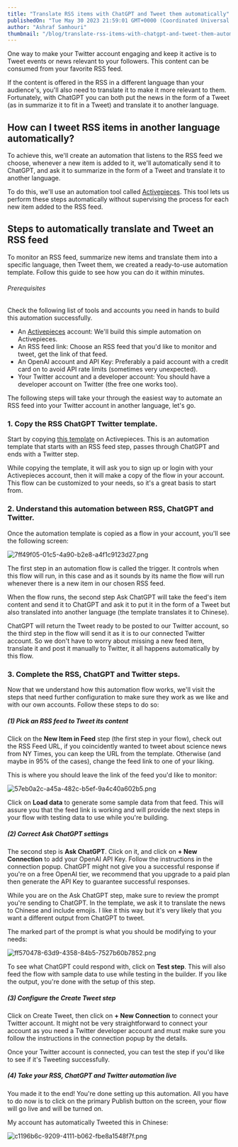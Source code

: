 ```yaml
---
title: "Translate RSS items with ChatGPT and Tweet them automatically"
publishedOn: "Tue May 30 2023 21:59:01 GMT+0000 (Coordinated Universal Time)"
author: "Ashraf Samhouri"
thumbnail: "/blog/translate-rss-items-with-chatgpt-and-tweet-them-automatically/thumbnail.png"
---
```


One way to make your Twitter account engaging and keep it active is to Tweet events or news relevant to your followers. This content can be consumed from your favorite RSS feed.

If the content is offered in the RSS in a different language than your audience's, you'll also need to translate it to make it more relevant to them. Fortunately, with ChatGPT you can both put the news in the form of a Tweet (as in summarize it to fit in a Tweet) and translate it to another language.

How can I tweet RSS items in another language automatically?
------------------------------------------------------------

To achieve this, we'll create an automation that listens to the RSS feed we choose, whenever a new item is added to it, we'll automatically send it to ChatGPT, and ask it to summarize in the form of a Tweet and translate it to another language.

To do this, we'll use an automation tool called [Activepieces](https://cloud.activepieces.com/sign-up). This tool lets us perform these steps automatically without supervising the process for each new item added to the RSS feed.

Steps to automatically translate and Tweet an RSS feed
------------------------------------------------------

To monitor an RSS feed, summarize new items and translate them into a specific language, then Tweet them, we created a ready-to-use automation template. Follow this guide to see how you can do it within minutes.

###### Prerequisites

Check the following list of tools and accounts you need in hands to build this automation successfully.

*   An [Activepieces](https://cloud.activepieces.com/sign-up) account: We'll build this simple automation on Activepieces.
*   An RSS feed link: Choose an RSS feed that you'd like to monitor and tweet, get the link of that feed.
*   An OpenAI account and API Key: Preferably a paid account with a credit card on to avoid API rate limits (sometimes very unexpected).
*   Your Twitter account and a developer account: You should have a developer account on Twitter (the free one works too).

The following steps will take your through the easiest way to automate an RSS feed into your Twitter account in another language, let's go.

### 1\. Copy the RSS ChatGPT Twitter template.

Start by copying [this template](https://cloud.activepieces.com/templates/ai-translate-tweet-rss) on Activepieces. This is an automation template that starts with an RSS feed step, passes through ChatGPT and ends with a Twitter step.

While copying the template, it will ask you to sign up or login with your Activepieces account, then it will make a copy of the flow in your account. This flow can be customized to your needs, so it's a great basis to start from.

### 2\. Understand this automation between RSS, ChatGPT and Twitter.

Once the automation template is copied as a flow in your account, you'll see the following screen:

![7ff49f05-01c5-4a90-b2e8-a4f1c9123d27.png](/blog/translate-rss-items-with-chatgpt-and-tweet-them-automatically/images/7ff49f05-01c5-4a90-b2e8-a4f1c9123d27.png)

The first step in an automation flow is called the trigger. It controls when this flow will run, in this case and as it sounds by its name the flow will run whenever there is a new item in our chosen RSS feed.

When the flow runs, the second step Ask ChatGPT will take the feed's item content and send it to ChatGPT and ask it to put it in the form of a Tweet but also translated into another language (the template translates it to Chinese).

ChatGPT will return the Tweet ready to be posted to our Twitter account, so the third step in the flow will send it as it is to our connected Twitter account. So we don't have to worry about missing a new feed item, translate it and post it manually to Twitter, it all happens automatically by this flow.

### 3\. Complete the RSS, ChatGPT and Twitter steps.

Now that we understand how this automation flow works, we'll visit the steps that need further configuration to make sure they work as we like and with our own accounts. Follow these steps to do so:

##### (1) Pick an RSS feed to Tweet its content

Click on the **New Item in Feed** step (the first step in your flow), check out the RSS Feed URL, if you coincidently wanted to tweet about science news from NY Times, you can keep the URL from the template. Otherwise (and maybe in 95% of the cases), change the feed link to one of your liking.

This is where you should leave the link of the feed you'd like to monitor:

![57eb0a2c-a45a-482c-b5ef-9a4c40a602b5.png](/blog/translate-rss-items-with-chatgpt-and-tweet-them-automatically/images/57eb0a2c-a45a-482c-b5ef-9a4c40a602b5.png)

Click on **Load data** to generate some sample data from that feed. This will assure you that the feed link is working and will provide the next steps in your flow with testing data to use while you're building.

##### (2) Correct Ask ChatGPT settings

The second step is **Ask ChatGPT**. Click on it, and click on **+ New Connection** to add your OpenAI API Key. Follow the instructions in the connection popup. ChatGPT might not give you a successful response if you're on a free OpenAI tier, we recommend that you upgrade to a paid plan then generate the API Key to guarantee successful responses.

While you are on the Ask ChatGPT step, make sure to review the prompt you're sending to ChatGPT. In the template, we ask it to translate the news to Chinese and include emojis. I like it this way but it's very likely that you want a different output from ChatGPT to tweet.

The marked part of the prompt is what you should be modifying to your needs:

![ff570478-63d9-4358-84b5-7527b60b7852.png](/blog/translate-rss-items-with-chatgpt-and-tweet-them-automatically/images/ff570478-63d9-4358-84b5-7527b60b7852.png)

To see what ChatGPT could respond with, click on **Test step**. This will also feed the flow with sample data to use while testing in the builder. If you like the output, you're done with the setup of this step.

##### (3) Configure the Create Tweet step

Click on Create Tweet, then click on **+ New Connection** to connect your Twitter account. It might not be very straightforward to connect your account as you need a Twitter developer account and must make sure you follow the instructions in the connection popup by the details.

Once your Twitter account is connected, you can test the step if you'd like to see if it's Tweeting successfully.

##### (4) Take your RSS, ChatGPT and Twitter automation live

You made it to the end! You're done setting up this automation. All you have to do now is to click on the primary Publish button on the screen, your flow will go live and will be turned on.

My account has automatically Tweeted this in Chinese:

![c1196b6c-9209-4111-b062-fbe8a1548f7f.png](/blog/translate-rss-items-with-chatgpt-and-tweet-them-automatically/images/c1196b6c-9209-4111-b062-fbe8a1548f7f.png)

‍

